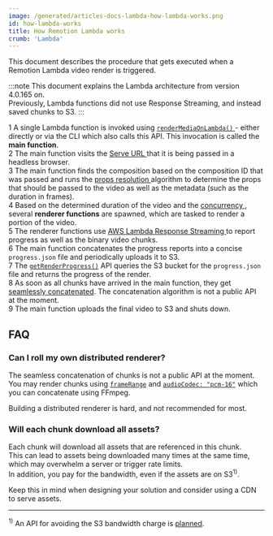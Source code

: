 ```yaml
---
image: /generated/articles-docs-lambda-how-lambda-works.png
id: how-lambda-works
title: How Remotion Lambda works
crumb: 'Lambda'
---
```


This document describes the procedure that gets executed when a Remotion Lambda video render is triggered.

:::note
This document explains the Lambda architecture from version 4.0.165 on.  
Previously, Lambda functions did not use Response Streaming, and instead saved chunks to S3.
:::

<Step>1</Step> A single Lambda function is invoked using <a href="/docs/lambda/rendermediaonlambda">
  <code>renderMediaOnLambda()</code>
</a> - either directly or via the CLI which also calls this API. This invocation
is called the <strong>main function</strong>.<br />
<Step>2</Step> The main function visits the <a href="/docs/terminology/serve-url">
  Serve URL
</a> that it is being passed in a headless browser. <br />
<Step>3</Step> The main function finds the composition based on the composition ID
that was passed and runs the <a href="/docs/props-resolution">
  props resolution
</a> algorithm to determine the props that should be passed to the video as well
as the metadata (such as the duration in frames).<br />
<Step>4</Step> Based on the determined duration of the video and the <a href="/docs/lambda/concurrency">
  concurrency
</a>, several <strong>renderer functions</strong> are spawned, which are tasked to
render a portion of the video.<br />
<Step>5</Step> The renderer functions use <a href="https://aws.amazon.com/blogs/compute/introducing-aws-lambda-response-streaming/">
  AWS Lambda Response Streaming
</a> to report progress as well as the binary video chunks. <br />
<Step>6</Step> The main function concatenates the progress reports into a
concise <code>progress.json</code> file and periodically uploads it to S3.<br />
<Step>7</Step> The <a href="/docs/lambda/getrenderprogress">
  <code>getRenderProgress()</code></a> API queries the S3 bucket for the <code>progress.json</code> file and returns
the progress of the render.<br />
<Step>8</Step> As soon as all chunks have arrived in the main function, they
get <a href="/blog/faster-lambda">seamlessly concatenated</a>. The concatenation
algorithm is not a public API at the moment.<br />
<Step>9</Step> The main function uploads the final video to S3 and shuts down.

## FAQ

### Can I roll my own distributed renderer?

The seamless concatenation of chunks is not a public API at the moment.  
You may render chunks using [`frameRange`](/docs/renderer/render-media#framerange) and [`audioCodec: "pcm-16"`](/docs/renderer/render-media#audiocodec) which you can concatenate using FFmpeg.

Building a distributed renderer is hard, and not recommended for most.

### Will each chunk download all assets?

Each chunk will download all assets that are referenced in this chunk.  
This can lead to assets being downloaded many times at the same time, which may overwhelm a server or trigger rate limits.  
In addition, you pay for the bandwidth, even if the assets are on S3<sup>1)</sup>.

Keep this in mind when designing your solution and consider using a CDN to serve assets.

---

<sup>1)</sup> An API for avoiding the S3 bandwidth charge is <a href="https://github.com/remotion-dev/remotion/issues/3817">planned</a>.
